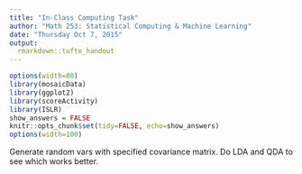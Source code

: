 ```yaml
---
title: "In-Class Computing Task"
author: "Math 253: Statistical Computing & Machine Learning"
date: "Thursday Oct 7, 2015"
output: 
  rmarkdown::tufte_handout
---
```


```r
options(width=80)
library(mosaicData)
library(ggplot2)
library(scoreActivity)
library(ISLR)
show_answers = FALSE
knitr::opts_chunk$set(tidy=FALSE, echo=show_answers)
options(width=100)
```

Generate random vars with specified covariance matrix.  Do LDA and QDA to see which works better.

